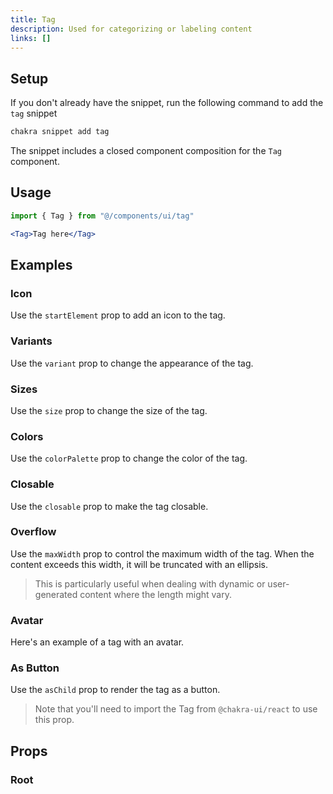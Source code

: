 ```yaml
---
title: Tag
description: Used for categorizing or labeling content
links: []
---
```


<ExampleTabs name="tag-basic" />

## Setup

If you don't already have the snippet, run the following command to add the
`tag` snippet

```sh
chakra snippet add tag
```

The snippet includes a closed component composition for the `Tag` component.

## Usage

```jsx
import { Tag } from "@/components/ui/tag"
```

```jsx
<Tag>Tag here</Tag>
```

## Examples

### Icon

Use the `startElement` prop to add an icon to the tag.

<ExampleTabs name="tag-with-icon" />

### Variants

Use the `variant` prop to change the appearance of the tag.

<ExampleTabs name="tag-with-variants" />

### Sizes

Use the `size` prop to change the size of the tag.

<ExampleTabs name="tag-with-sizes" />

### Colors

Use the `colorPalette` prop to change the color of the tag.

<ExampleTabs name="tag-with-colors" />

### Closable

Use the `closable` prop to make the tag closable.

<ExampleTabs name="tag-with-close" />

### Overflow

Use the `maxWidth` prop to control the maximum width of the tag. When the
content exceeds this width, it will be truncated with an ellipsis.

> This is particularly useful when dealing with dynamic or user-generated
> content where the length might vary.

<ExampleTabs name="tag-with-overflow" />

### Avatar

Here's an example of a tag with an avatar.

<ExampleTabs name="tag-with-avatar" />

### As Button

Use the `asChild` prop to render the tag as a button.

> Note that you'll need to import the Tag from `@chakra-ui/react` to use this
> prop.

<ExampleTabs name="tag-as-button" />

## Props

### Root

<PropTable component="Tag" part="Root" />
